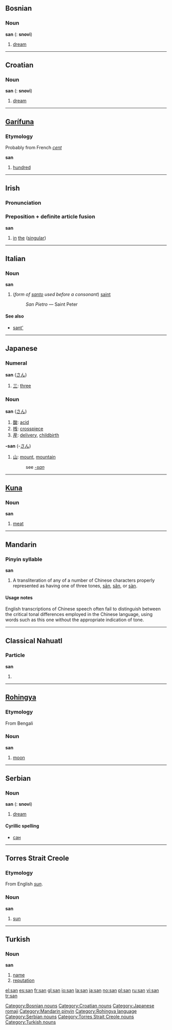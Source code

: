 {{see|San|-san|şan|sān|sǎn|sàn}}

==Bosnian==

===Noun===
'''san''' {{m}} {{s}} ({{p}}: '''snovi''')
#[[dream]]

[[Category:Bosnian nouns]]


----

==Croatian==

===Noun===
'''san''' {{m}} {{s}} ({{p}}: '''snovi''')
#[[dream]]

[[Category:Croatian nouns]]


----

==[[Garífuna]]==

===Etymology===
Probably from French ''[[cent#French|cent]]''

'''san'''

# [[hundred]]

----

==Irish==
===Pronunciation===
{{IPA|[sən]}}

===Preposition + definite article fusion===
'''san'''
#[[in]] [[the]] ([[singular]])

----

==Italian==

===Noun===
'''san'''

#(''form of [[santo]] used before a consonant'') [[saint]]
#:''San Pietro'' &mdash; Saint Peter

====See also====
*[[sant']]

----

==Japanese==
===Numeral===
'''san''' ([[さん]])
#[[三]]: [[three]]

===Noun===
'''san''' ([[さん]])
#[[酸]]: [[acid]]
#[[桟]]: [[crosspiece]]
#[[産]]: [[delivery]], [[childbirth]]

[[Category:Japanese romaji]]

'''-san''' (-[[さん]])
#[[山]]: [[mount]], [[mountain]]
#:see ''[[-san]]''

----

==[[Kuna]]==

===Noun===
'''san'''

# [[meat]]

----

==Mandarin==
===Pinyin syllable===
'''san'''
# A transliteration of any of a number of Chinese characters properly represented as having one of three tones, [[sān]], [[sǎn]], or [[sàn]].

====Usage notes====
English transcriptions of Chinese speech often fail to distinguish between the critical tonal differences employed in the Chinese language, using words such as this one without the appropriate indication of tone.

[[Category:Mandarin pinyin]]

----

==Classical Nahuatl==
===Particle===
'''san'''

# {{alternative spelling of|zan}}

----

==[[Rohingya]]==

===Etymology===
From Bengali

===Noun===
'''san'''

# [[moon]]

[[Category:Rohingya language]]

----

==Serbian==

===Noun===
'''san''' {{m}} {{s}} ({{p}}: '''snovi''')
#[[dream]]

====Cyrillic spelling====
*[[сан#Serbian|сан]]

[[Category:Serbian nouns]]

----
==Torres Strait Creole==
===Etymology===
From English ''[[sun]]''.
===Noun===
'''san'''

# [[sun]]
[[Category:Torres Strait Creole nouns]]
----

==Turkish==
===Noun===
'''san'''
#[[name]]
#[[reputation]]

[[Category:Turkish nouns]]

[[el:san]]
[[es:san]]
[[fr:san]]
[[gl:san]]
[[io:san]]
[[la:san]]
[[ja:san]]
[[no:san]]
[[pl:san]]
[[ru:san]]
[[vi:san]]
[[tr:san]]